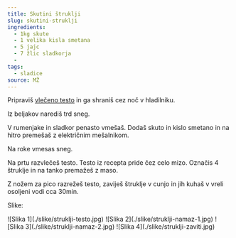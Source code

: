 ```yaml
---
title: Skutini štruklji
slug: skutini-struklji
ingredients:
  - 1kg skute
  - 1 velika kisla smetana
  - 5 jajc
  - 7 žlic sladkorja
  -
tags:
  - sladice
source: MŽ
---
```


Pripraviš <a href="/recepti/vleceno-testo">vlečeno testo</a> in ga shraniš cez noč v hladilniku.

Iz beljakov narediš trd sneg.

V rumenjake in sladkor penasto vmešaš. Dodaš skuto in kislo smetano in na hitro premešaš z električnim mešalnikom.

Na roke vmesas sneg.

Na prtu razvlečeš testo. Testo iz recepta pride čez celo mizo. Označis 4 štruklje in na tanko premažeš z maso.

Z nožem za pico razrežeš testo, zaviješ štruklje v cunjo in jih kuhaš v vreli osoljeni vodi cca 30min.

Slike:

<div class="thumbnails">
  ![Slika 1](./slike/struklji-testo.jpg) ![Slika
  2](./slike/struklji-namaz-1.jpg) ![Slika 3](./slike/struklji-namaz-2.jpg)
  ![Slika 4](./slike/struklji-zaviti.jpg)
</div>
